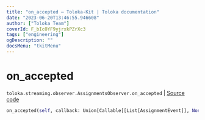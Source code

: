 ```yaml
---
title: "on_accepted — Toloka-Kit | Toloka documentation"
date: "2023-06-20T13:46:55.946608"
author: ["Toloka Team"]
coverId: F_bIcOYF9yjrxkPZrXc3
tags: ["engineering"]
ogDescription: ""
docsMenu: "tkitMenu"
---
```


# on_accepted

`toloka.streaming.observer.AssignmentsObserver.on_accepted` | [Source code](https://github.com/Toloka/toloka-kit/blob/v1.2.0/src/streaming/observer.py#L400)

```python
on_accepted(self, callback: Union[Callable[[List[AssignmentEvent]], None], Callable[[List[AssignmentEvent]], Awaitable[None]]])
```
